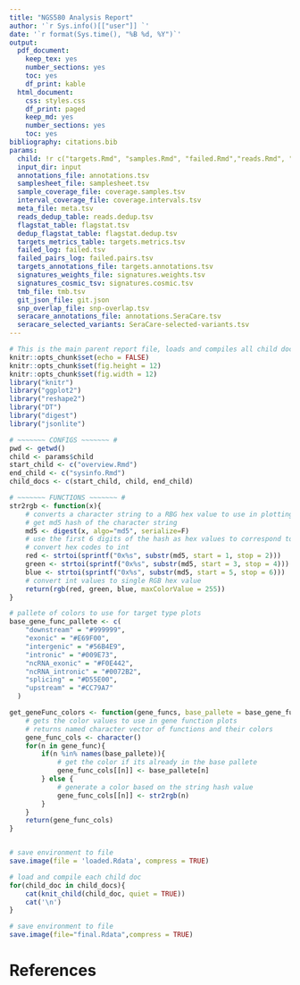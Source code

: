 ```yaml
---
title: "NGS580 Analysis Report"
author: '`r Sys.info()[["user"]] `'
date: '`r format(Sys.time(), "%B %d, %Y")`'
output:
  pdf_document:
    keep_tex: yes
    number_sections: yes
    toc: yes
    df_print: kable
  html_document:
    css: styles.css
    df_print: paged
    keep_md: yes
    number_sections: yes
    toc: yes
bibliography: citations.bib
params:
  child: !r c("targets.Rmd", "samples.Rmd", "failed.Rmd","reads.Rmd", "coverage.samples.Rmd", "coverage.intervals.Rmd", "variants.Rmd", "signatures.Rmd", "tmb.Rmd", "snp.overlap.Rmd", "hapmap.pool.Rmd", "seracare.pool.Rmd")
  input_dir: input
  annotations_file: annotations.tsv
  samplesheet_file: samplesheet.tsv
  sample_coverage_file: coverage.samples.tsv
  interval_coverage_file: coverage.intervals.tsv
  meta_file: meta.tsv
  reads_dedup_table: reads.dedup.tsv
  flagstat_table: flagstat.tsv
  dedup_flagstat_table: flagstat.dedup.tsv
  targets_metrics_table: targets.metrics.tsv
  failed_log: failed.tsv
  failed_pairs_log: failed.pairs.tsv
  targets_annotations_file: targets.annotations.tsv
  signatures_weights_file: signatures.weights.tsv
  signatures_cosmic_tsv: signatures.cosmic.tsv
  tmb_file: tmb.tsv
  git_json_file: git.json
  snp_overlap_file: snp-overlap.tsv
  seracare_annotations_file: annotations.SeraCare.tsv
  seracare_selected_variants: SeraCare-selected-variants.tsv
---
```

```r
# This is the main parent report file, loads and compiles all child documents for the report
knitr::opts_chunk$set(echo = FALSE)
knitr::opts_chunk$set(fig.height = 12)
knitr::opts_chunk$set(fig.width = 12)
library("knitr")
library("ggplot2")
library("reshape2")
library("DT")
library("digest")
library("jsonlite")

# ~~~~~~~ CONFIGS ~~~~~~~ #
pwd <- getwd()
child <- params$child
start_child <- c("overview.Rmd")
end_child <- c("sysinfo.Rmd")
child_docs <- c(start_child, child, end_child)

# ~~~~~~~ FUNCTIONS ~~~~~~~ #
str2rgb <- function(x){
    # converts a character string to a RBG hex value to use in plotting
    # get md5 hash of the character string
    md5 <- digest(x, algo="md5", serialize=F)
    # use the first 6 digits of the hash as hex values to correspond to RGB
    # convert hex codes to int
    red <- strtoi(sprintf("0x%s", substr(md5, start = 1, stop = 2)))
    green <- strtoi(sprintf("0x%s", substr(md5, start = 3, stop = 4)))
    blue <- strtoi(sprintf("0x%s", substr(md5, start = 5, stop = 6)))
    # convert int values to single RGB hex value
    return(rgb(red, green, blue, maxColorValue = 255))
}

# pallete of colors to use for target type plots
base_gene_func_pallete <- c(
    "downstream" = "#999999",
    "exonic" = "#E69F00",
    "intergenic" = "#56B4E9",
    "intronic" = "#009E73",
    "ncRNA_exonic" = "#F0E442",
    "ncRNA_intronic" = "#0072B2",
    "splicing" = "#D55E00",
    "upstream" = "#CC79A7"
  )

get_geneFunc_colors <- function(gene_funcs, base_pallete = base_gene_func_pallete){
    # gets the color values to use in gene function plots
    # returns named character vector of functions and their colors
    gene_func_cols <- character()
    for(n in gene_func){
        if(n %in% names(base_pallete)){
            # get the color if its already in the base pallete
            gene_func_cols[[n]] <- base_pallete[n]
        } else {
            # generate a color based on the string hash value
            gene_func_cols[[n]] <- str2rgb(n)
        }
    }
    return(gene_func_cols)
}


# save environment to file
save.image(file = 'loaded.Rdata', compress = TRUE)
```

```r
# load and compile each child doc
for(child_doc in child_docs){
    cat(knit_child(child_doc, quiet = TRUE))
    cat('\n')
}
```

```r
# save environment to file
save.image(file="final.Rdata",compress = TRUE)
```

# References
